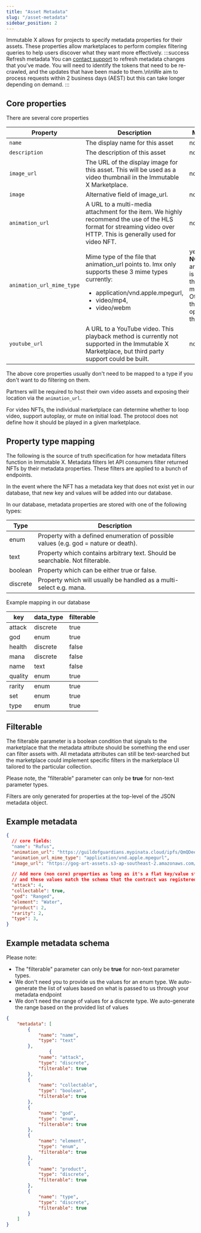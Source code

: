 ```yaml
---
title: "Asset Metadata"
slug: "/asset-metadata"
sidebar_position: 2
---
```

Immutable X allows for projects to specify metadata properties for their assets. These properties allow marketplaces to perform complex filtering queries to help users discover what they want more effectively.
:::success Refresh metadata
You can [contact support](https://support.immutable.com/hc/en-us/requests/new) to refresh metadata changes that you've made. You will need to identify the tokens that need to be re-crawled, and the updates that have been made to them.\n\nWe aim to process requests within 2 business days (AEST) but this can take longer depending on demand.
:::

## Core properties

There are several core properties
<table>
  <thead>
  <tr>
    <th>
      Property
    </th>
    <th>
      Description
    </th>
    <th>
      Mandatory
    </th>
  </tr>
  </thead>
  <tbody>
  <tr>
    <td>
      <code>name</code>
    </td>
    <td>
      The display name for this asset	
    </td>
    <td>
      no
    </td>
  </tr>
  <tr>
    <td>
      <code>description</code>
    </td>
    <td>
      The description of this asset	
    </td>
    <td>
      no
    </td>
  </tr>
  <tr>
    <td>
      <code>image_url</code>
    </td>
    <td>
      The URL of the display image for this asset. This will be used as a video thumbnail in the Immutable X Marketplace.
    </td>
    <td>
      no
    </td>
  </tr>
  <tr>
    <td>
      <code>image</code>
    </td>
    <td>
      Alternative field of image_url.	
    </td>
    <td>
      no
    </td>
  </tr>
  <tr>
    <td>
      <code>animation_url</code>
    </td>
    <td>
      A URL to a multi-media attachment for the item. We highly recommend the use of the HLS format for streaming video over HTTP. This is generally used for video NFT.	
    </td>
    <td>
      no
    </td>
  </tr>
  <tr>
    <td>
      <code>animation_url_mime_type</code>
    </td>
    <td>
      Mime type of the file that animation_url points to. Imx only supports these 3 mime types currently: <ul><li>application/vnd.apple.mpegurl,</li> <li>video/mp4,</li> <li>video/webm</li></ul>
    </td>
    <td>
      yes* 
      <br />
      <strong>NOTE:</strong> When animation_url is specified, this field is mandatory. Otherwise this field is optional like the others.
    </td>
  </tr>
  <tr>
    <td>
      <code>youtube_url</code>
    </td>
    <td>
      A URL to a YouTube video. This playback method is currently not supported in the Immutable X Marketplace, but third party support could be built.	
    </td>
    <td>
      no
    </td>
  </tr>
  </tbody>
</table>

The above core properties usually don't need to be mapped to a type if you don't want to do filtering on them.

Partners will be required to host their own video assets and exposing their location via the `animation_url`.

For video NFTs, the individual marketplace can determine whether to loop video, support autoplay, or mute on initial load. The protocol does not define how it should be played in a given marketplace.

## Property type mapping

The following is the source of truth specification for how metadata filters function in Immutable X. Metadata filters let API consumers filter returned NFTs by their metadata properties. These filters are applied to a bunch of endpoints.

In the event where the NFT has a metadata key that does not exist yet in our database, that new key and values will be added into our database.

In our database, metadata properties are stored with one of the following types:

<table>
  <thead>
  <tr>
    <th>Type</th>
    <th>Description</th>
  </tr>
  </thead>
  <tbody>
  <tr>
    <td>enum</td>
    <td>Property with a defined enumeration of possible values (e.g. god = nature or death).</td>
  </tr>
  <tr>
    <td>text</td>
    <td>Property which contains arbitrary text. Should be searchable. Not filterable.</td>
  </tr>
  <tr>
    <td>boolean</td>
    <td>Property which can be either true or false.</td>
  </tr>
  <tr>
    <td>discrete</td>
    <td>Property which will usually be handled as a multi-select e.g. mana.</td>
  </tr>
  </tbody>
</table>

Example mapping in our database
<table>
  <thead>
  <tr>
    <th>key</th>
    <th>data_type</th>
    <th>filterable</th>
  </tr>
  </thead>
  <tr>
  <tr>
    <td>attack</td>
    <td>discrete</td>
    <td>true</td>
  </tr>
  <tr>
    <td>god</td>
    <td>enum</td>
    <td>true</td>
  </tr>
  <tr>
    <td>health</td>
    <td>discrete</td>
    <td>false</td>
  </tr>
  <tr>
    <td>mana</td>
    <td>discrete</td>
    <td>false</td>
  </tr>
  <tr>
    <td>name</td>
    <td>text</td>
    <td>false</td>
  </tr>
  <tr>
    <td>quality</td>
    <td>enum</td>
    <td>true</td>
  </tr>
  <tbody>
    <tr>
      <td>rarity</td>
      <td>enum</td>
      <td>true</td>
    </tr>
    <tr>
      <td>set</td>
      <td>enum</td>
      <td>true</td>
    </tr>
    <tr>
      <td>type</td>
      <td>enum</td>
      <td>true</td>
    </tr>
  </tbody>
  </tr>
</table>

## Filterable
The filterable parameter is a boolean condition that signals to the marketplace that the metadata attribute should be something the end user can filter assets with. All metadata attributes can still be text-searched but the marketplace could implement specific filters in the marketplace UI tailored to the particular collection.

Please note, the "filterable" parameter can only be **true** for non-text parameter types.

Filters are only generated for properties at the top-level of the JSON metadata object.
## Example metadata
```json
{
  // core fields:
  "name": "Rufus",
  "animation_url": "https://guildofguardians.mypinata.cloud/ipfs/QmQDee8BPDfAH2ykRX375AWJwYZcbbJQa8wHokrSnMLLUC/HLS/Base/CollectionAsset_Hero_Rufus_Base.m3u8",
  "animation_url_mime_type": "application/vnd.apple.mpegurl",
  "image_url": "https://gog-art-assets.s3-ap-southeast-2.amazonaws.com/Content/Thumbnails/Heroes/Rufus/Thumbnail_Hero_Rufus_Base.png",

  // Add more (non core) properties as long as it's a flat key/value structure 
  // and these values match the schema that the contract was registered with
  "attack": 4,
  "collectable": true,
  "god": "Ranged",
  "element": "Water",
  "product": 2,
  "rarity": 2,
  "type": 3,
}
```

## Example metadata schema
Please note:
  * The "filterable" parameter can only be **true** for non-text parameter types.
  * We don't need you to provide us the values for an enum type. We auto-generate the list of values based on what is passed to us through your metadata endpoint
  * We don't need the range of values for a discrete type. We auto-generate the range based on the provided list of values 

```json
{
    "metadata": [
        {
            "name": "name",
            "type": "text"
        },
                {
            "name": "attack",
            "type": "discrete",
            "filterable": true
        },
        {
            "name": "collectable",
            "type": "boolean",
            "filterable": true
        },
        {
            "name": "god",
            "type": "enum",
            "filterable": true
        },
        {
            "name": "element",
            "type": "enum",
            "filterable": true
        },
        {
            "name": "product",
            "type": "discrete",
            "filterable": true
        },
        {
            "name": "type",
            "type": "discrete",
            "filterable": true
        }
    ]
}
```